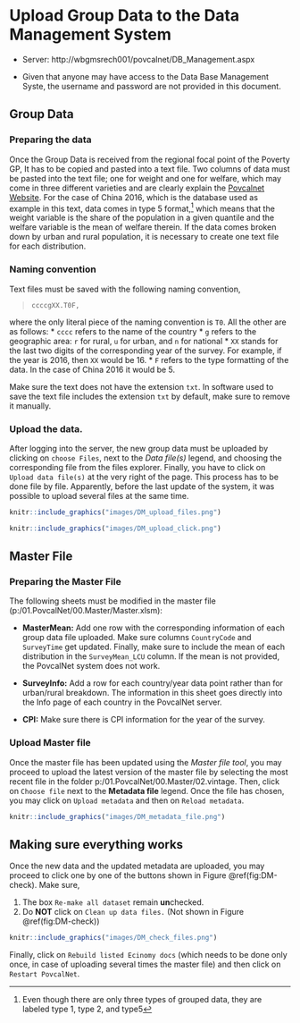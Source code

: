 # Upload Group Data to the Data Management System {#DMGroupData}


* Server: http://wbgmsrech001/povcalnet/DB_Management.aspx

* Given that anyone may have access to the Data Base Management Syste, the username and password are not provided in this document. 

## Group Data

### Preparing the data

Once the Group Data is received from the regional focal point of the Poverty GP, It has to be copied and pasted into a text file. Two columns of data must be pasted into the text file; one for weight and one for welfare, which may come in three different varieties and are clearly explain the [Povcalnet Website](http://iresearch.worldbank.org/PovcalNet/povcalculator.aspx). For the case of China 2016, which is the database used as example in this text, data comes in type 5 format,[^1] which means that the weight variable is the share of the population in a given quantile and the welfare variable is the mean of welfare therein.  If the data comes broken down by urban and rural population, it is necessary to create one text file for each distribution. 

### Naming convention

Text files must be saved with the following naming convention, 

> `ccccgXX.T0F,` 

where the only literal piece of the naming convention is `T0`. All the other are as follows: 
* `cccc` refers to the name of the country
* `g` refers to the geographic area: `r` for rural, `u` for urban, and `n` for national 
* `XX` stands for the last two digits of the corresponding year of the survey. For example, if the year is 2016, then `XX` would be 16. 
* `F` refers to the type formatting of the data. In the case of China 2016 it would be 5. 

Make sure the text does not have the extension `txt`. In software used to save the text file includes the extension `txt` by default, make sure to remove it manually. 

### Upload the data. 

After logging into the server, the new group data must be uploaded by clicking on `choose Files`, next to the *Data file(s)* legend, and choosing the corresponding file from the files explorer. Finally, you have to click on `Upload data file(s)` at the very right of the page. This process has to be done file by file. Apparently, before the last update of the system, it was possible to upload several files at the same time. 


```{r DM-upload-files, echo=FALSE, fig.cap = "Upload files", fig.show = "hold", out.width = "50%", fig.align = "default"} 
knitr::include_graphics("images/DM_upload_files.png")

knitr::include_graphics("images/DM_upload_click.png") 
``` 

## Master File

### Preparing the Master File

The following sheets must be modified in the master file (p:/01.PovcalNet/00.Master/Master.xlsm):

* **MasterMean:** Add one row with the corresponding information of each group data file uploaded. Make sure columns `CountryCode` and `SurveyTime` get updated. Finally, make sure to include the mean of each distribution in the `SurveyMean_LCU` column. If the mean is not provided, the PovcalNet system does not work. 

* **SurveyInfo:** Add a row for each country/year data point rather than for urban/rural breakdown. The information in this sheet goes directly into the Info page of each country in the PovcalNet server. 

* **CPI:** Make sure there is CPI information for the year of the survey. 

### Upload Master file

Once the master file has been updated using the *Master file tool*, you may proceed to upload the latest version of the master file by selecting the most recent file in the folder p:/01.PovcalNet/00.Master/02.vintage. Then, click on `Choose file` next to the **Metadata file** legend. Once the file has chosen, you may click on `Upload metadata` and then on `Reload metadata`.

```{r DM-metadata, echo=FALSE, fig.cap = "Upload files", fig.show = "hold", out.width = "50%", fig.align = "center"} 
knitr::include_graphics("images/DM_metadata_file.png")
``` 

## Making sure everything works

Once the new data and the updated metadata are uploaded, you may proceed to click one by one of the buttons shown in Figure \@ref(fig:DM-check). Make sure, 

1. The box `Re-make all dataset` remain **un**checked.
2. Do **NOT** click on `Clean up data files.` (Not shown in Figure \@ref(fig:DM-check))

```{r DM-check, echo=FALSE, fig.cap = "Upload files", fig.show = "hold", out.width = "50%", fig.align = "center"} 
knitr::include_graphics("images/DM_check_files.png")
``` 

Finally, click on `Rebuild listed Ecinomy docs` (which needs to be done only once, in case of uploading several times the master file) and then click on `Restart PovcalNet`.

[^1]: Even though there are only three types of grouped data, they are labeled type 1, type 2, and type5
